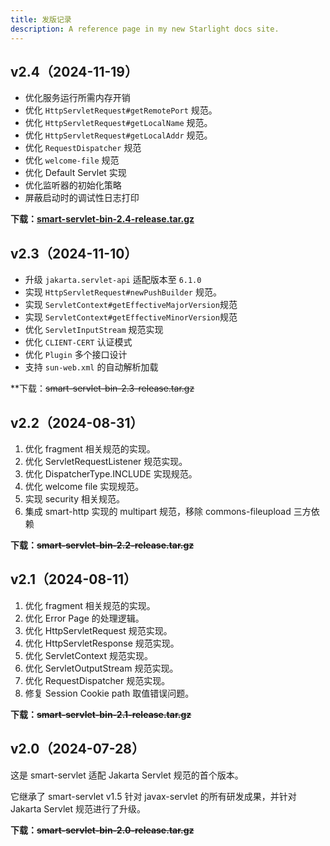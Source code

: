 ```yaml
---
title: 发版记录
description: A reference page in my new Starlight docs site.
---
```


## v2.4（2024-11-19）
- 优化服务运行所需内存开销
- 优化 `HttpServletRequest#getRemotePort` 规范。
- 优化 `HttpServletRequest#getLocalName` 规范。
- 优化 `HttpServletRequest#getLocalAddr` 规范。
- 优化 `RequestDispatcher` 规范
- 优化 `welcome-file` 规范
- 优化 Default Servlet 实现
- 优化监听器的初始化策略
- 屏蔽启动时的调试性日志打印

**下载：[smart-servlet-bin-2.4-release.tar.gz](https://github.com/smartboot/smart-servlet/releases/download/v2.4/smart-servlet-bin-2.4-release.tar.gz)**

## v2.3（2024-11-10）
- 升级 `jakarta.servlet-api` 适配版本至 `6.1.0`
- 实现 `HttpServletRequest#newPushBuilder` 规范。
- 实现 `ServletContext#getEffectiveMajorVersion`规范
- 实现 `ServletContext#getEffectiveMinorVersion`规范
- 优化 `ServletInputStream` 规范实现
- 优化 `CLIENT-CERT` 认证模式
- 优化 `Plugin` 多个接口设计
- 支持 `sun-web.xml` 的自动解析加载

**下载：~~smart-servlet-bin-2.3-release.tar.gz~~

## v2.2（2024-08-31）

1. 优化 fragment 相关规范的实现。
2. 优化 ServletRequestListener 规范实现。
3. 优化 DispatcherType.INCLUDE 实现规范。
4. 优化 welcome file 实现规范。
5. 实现 security 相关规范。
6. 集成 smart-http 实现的 multipart 规范，移除 commons-fileupload 三方依赖

**下载：~~smart-servlet-bin-2.2-release.tar.gz~~**

## v2.1（2024-08-11）

1. 优化 fragment 相关规范的实现。
3. 优化 Error Page 的处理逻辑。
4. 优化 HttpServletRequest 规范实现。
5. 优化 HttpServletResponse 规范实现。
6. 优化 ServletContext 规范实现。
7. 优化 ServletOutputStream 规范实现。
8. 优化 RequestDispatcher 规范实现。
9. 修复 Session Cookie path 取值错误问题。

**下载：~~smart-servlet-bin-2.1-release.tar.gz~~**

## v2.0（2024-07-28）

这是 smart-servlet 适配 Jakarta Servlet 规范的首个版本。

它继承了 smart-servlet v1.5 针对 javax-servlet 的所有研发成果，并针对 Jakarta Servlet 规范进行了升级。

**下载：~~smart-servlet-bin-2.0-release.tar.gz~~**
